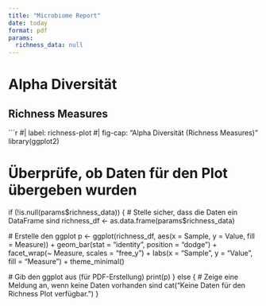 ```yaml
---
title: "Microbiome Report"
date: today
format: pdf
params:
  richness_data: null
---
```


# Alpha Diversität

## Richness Measures

```r
#| label: richness-plot
#| fig-cap: "Alpha Diversität (Richness Measures)"
library(ggplot2)

# Überprüfe, ob Daten für den Plot übergeben wurden
if (!is.null(params$richness_data)) {
  # Stelle sicher, dass die Daten ein DataFrame sind
  richness_df <- as.data.frame(params$richness_data)

  # Erstelle den ggplot
  p <- ggplot(richness_df, aes(x = Sample, y = Value, fill = Measure)) +
    geom_bar(stat = "identity", position = "dodge") +
    facet_wrap(~ Measure, scales = "free_y") +
    labs(x = "Sample", y = "Value", fill = "Measure") +
    theme_minimal()

  # Gib den ggplot aus (für PDF-Erstellung)
  print(p)
} else {
  # Zeige eine Meldung an, wenn keine Daten vorhanden sind
  cat("Keine Daten für den Richness Plot verfügbar.")
}

